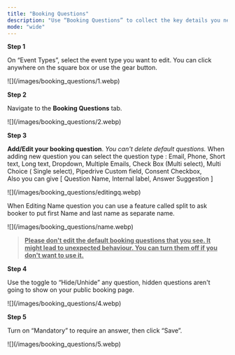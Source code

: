 ```yaml
---
title: "Booking Questions"
description: "Use “Booking Questions” to collect the key details you need before a meeting. You’ll find this under the “Event Types” you want to configure."
mode: "wide"
---
```


**Step 1**

On “Event Types”, select the event type you want to edit. You can click anywhere on the square box or use the gear button.

<Frame>
  ![](/images/booking_questions/1.webp)
</Frame>

**Step 2**

Navigate to the **Booking Questions** tab.

<Frame>
  ![](/images/booking_questions/2.webp)
</Frame>

**Step 3**

**Add/Edit your booking question**. _You can't delete default questions._ When adding new question you can select the question type : Email, Phone, Short text, Long text, Dropdown, Multiple Emails, Check Box (Multi select), Multi Choice ( Single select), Pipedrive Custom field, Consent Checkbox,\
Also you can give [ Question Name, Internal label, Answer Suggestion ]

<Frame>
  ![](/images/booking_questions/editingq.webp)
</Frame>

When Editing Name question you can use a feature called split to ask booker to put first Name and last name as separate name.

<Frame>
  ![](/images/booking_questions/name.webp)
</Frame>

> **<u>Please don't edit the default booking questions that you see. It might lead to unexpected behaviour. You can turn them off if you don't want to use it.</u>**

**Step 4**

Use the toggle to “Hide/Unhide” any question, hidden questions aren't going to show on your public booking page.

<Frame>
  ![](/images/booking_questions/4.webp)
</Frame>

**Step 5**

Turn on “Mandatory” to require an answer, then click “Save”.

<Frame>
  ![](/images/booking_questions/5.webp)
</Frame>
